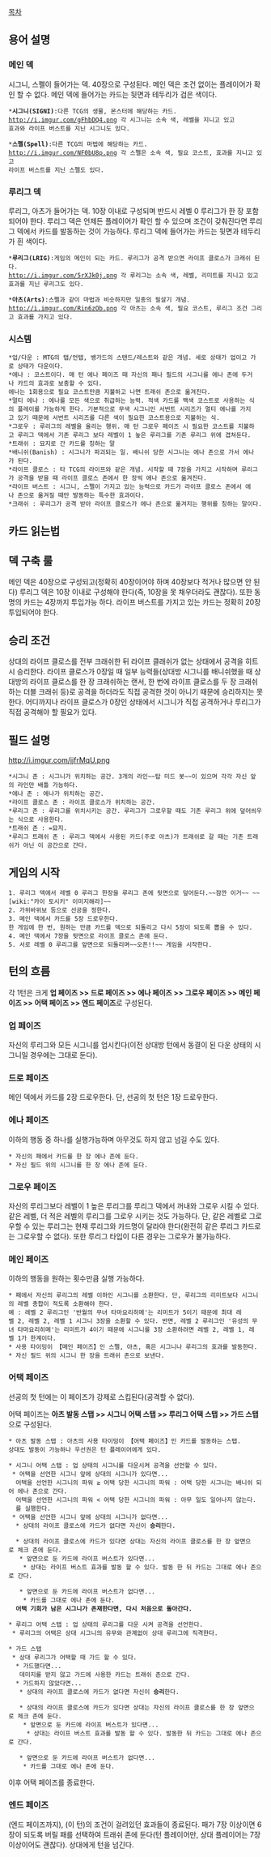 [[목차]]

== 용어 설명 ==
=== 메인 덱 ===
시그니, 스펠이 들어가는 덱. 40장으로 구성된다.
메인 덱은 조건 없이는 플레이어가 확인 할 수 없다.
메인 덱에 들어가는 카드는 뒷면과 테두리가 검은 색이다.

 *'''시그니(SIGNI)''':다른 TCG의 생물, 몬스터에 해당하는 카드.
 http://i.imgur.com/gFhbDQ4.png 각 시그니는 소속 색, 레벨을 지니고 있고
 효과와 라이프 버스트를 지닌 시그니도 있다.

 *'''스펠(Spell)''':다른 TCG의 마법에 해당하는 카드.
 http://i.imgur.com/NF0bU8p.png 각 스펠은 소속 색, 필요 코스트, 효과를 지니고 있고
 라이프 버스트를 지닌 스펠도 있다.
=== 루리그 덱 === 
루리그, 아츠가 들어가는 덱. 10장 이내로 구성되며 반드시 레벨 0 루리그가 한 장 포함되어야 한다.
루리그 덱은 언제든 플레이어가 확인 할 수 있으며 조건이 갖춰진다면 루리그 덱에서 카드를 발동하는 것이 가능하다.
루리그 덱에 들어가는 카드는 뒷면과 테두리가 흰 색이다.

 *'''루리그(LRIG)''':게임의 메인이 되는 카드. 루리그가 공격 받으면 라이프 클로스가 크래쉬 된다.
 http://i.imgur.com/5rXJk0j.png 각 루리그는 소속 색, 레벨, 리미트를 지니고 있고
 효과를 지닌 루리그도 있다.

 *'''아츠(Arts)''':스펠과 같이 마법과 비슷하지만 일종의 필살기 개념.
 http://i.imgur.com/Rin6zOb.png 각 아츠는 소속 색, 필요 코스트, 루리그 조건 그리고 효과를 가지고 있다.

=== 시스템 ===
 *업/다운 : MTG의 탭/언탭, 뱅가드의 스탠드/레스트와 같은 개념. 세로 상태가 업이고 가로 상태가 다운이다.
 *에나 : 코스트이다. 매 턴 에나 페이즈 때 자신의 패나 필드의 시그니를 에나 존에 두거나 카드의 효과로 보충할 수 있다.
 에나는 1회용으로 필요 코스트만큼 지불하고 나면 트래쉬 존으로 옮겨진다.
 *멀티 에나 : 에나를 모든 색으로 취급하는 능력. 적색 카드를 백색 코스트로 사용하는 식의 플레이를 가능하게 한다. 기본적으로 무색 시그니인 서번트 시리즈가 멀티 에나를 가지고 있기 때문에 서번트 시리즈를 다른 색이 필요한 코스트용으로 지불하는 식.
 *그로우 : 루리그의 레벨을 올리는 행위. 매 턴 그로우 페이즈 시 필요한 코스트를 지불하고 루리그 덱에서 기존 루리그 보다 레벨이 1 높은 루리그를 기존 루리그 위에 겹쳐둔다. 
 *트래쉬 : 묘지로 간 카드를 칭하는 말
 *배니쉬(Banish) : 시그니가 파괴되는 일. 배니쉬 당한 시그니는 에나 존으로 가서 에나가 된다.
 *라이프 클로스 : 타 TCG의 라이프와 같은 개념. 시작할 때 7장을 가지고 시작하며 루리그가 공격을 받을 때 라이프 클로스 존에서 한 장씩 에나 존으로 옮겨진다.
 *라이프 버스트 : 시그니, 스펠이 가지고 있는 능력으로 카드가 라이프 클로스 존에서 에나 존으로 옮겨질 때만 발동하는 특수한 효과이다.
 *크래쉬 : 루리그가 공격 받아 라이프 클로스가 에나 존으로 옮겨지는 행위를 칭하는 말이다.
 
== 카드 읽는법 ==



== 덱 구축 룰 ==
메인 덱은 40장으로 구성되고(정확히 40장이어야 하며 40장보다 적거나 많으면 안 된다) 루리그 덱은 10장 이내로 구성해야 한다(즉, 10장을 못 채우더라도 괜찮다).
또한 동명의 카드는 4장까지 투입가능 하다. 라이프 버스트를 가지고 있는 카드는 정확히 20장 투입되어야 한다.

== 승리 조건 ==
상대의 라이프 클로스를 전부 크래쉬한 뒤 라이프 클래쉬가 없는 상태에서 공격을 히트시 승리한다.
라이프 클로스가 0장일 때 일부 능력들(상대방 시그니를 배니쉬했을 때 상대방의 라이프 클로스를 한 장 크래쉬하는 랜서, 한 번에 라이프 클로스를 두 장 크래쉬하는 더블 크래쉬 등)로 공격을 하더라도 직접 공격한 것이 아니기 때문에 승리하지는 못한다. 어디까지나 라이프 클로스가 0장인 상태에서 시그니가 직접 공격하거나 루리그가 직접 공격해야 할 필요가 있다.

== 필드 설명 ==
http://i.imgur.com/jjfrMqU.png

 *시그니 존 : 시그니가 위치하는 공간. 3개의 라인~~탑 미드 봇~~이 있으며 각각 자신 앞의 라인만 배틀 가능하다.
 *에나 존 : 에나가 위치하는 공간.
 *라이프 클로스 존 : 라이프 클로스가 위치하는 공간.
 *루리그 존 : 루리그를 위치시키는 공간. 루리그가 그로우할 때도 기존 루리그 위에 덮어씌우는 식으로 사용한다.
 *트래쉬 존 : =묘지.
 *루리그 트래쉬 존 : 루리그 덱에서 사용된 카드(주로 아츠)가 트래쉬로 갈 때는 기존 트래쉬가 아닌 이 공간으로 간다.


== 게임의 시작 ==
 1. 루리그 덱에서 레벨 0 루리그 한장을 루리그 존에 뒷면으로 덮어둔다.~~잠깐 이거~~ ~~[wiki:"카이 토시키" 이미지해라]~~
 2. 가위바위보 등으로 선공을 정한다.
 3. 메인 덱에서 카드를 5장 드로우한다.
 한 게임에 한 번, 원하는 만큼 카드를 덱으로 되돌리고 다시 5장이 되도록 뽑을 수 있다.
 4. 메인 덱에서 7장을 뒷면으로 라이프 클로스 존에 둔다.
 5. 서로 레벨 0 루리그를 앞면으로 되돌리며~~오픈!!~~ 게임을 시작한다.

== 턴의 흐름 ==
각 1턴은 크게 '''업 페이즈 >> 드로 페이즈 >> 에나 페이즈 >> 그로우 페이즈 >> 메인 페이즈 >> 어택 페이즈 >> 엔드 페이즈'''로 구성된다.

=== 업 페이즈 ===
자신의 루리그와 모든 시그니를 업시킨다(이전 상대방 턴에서 동결이 된 다운 상태의 시그니일 경우에는 그대로 둔다).

=== 드로 페이즈 ===
메인 덱에서 카드를 2장 드로우한다. 단, 선공의 첫 턴은 1장 드로우한다.

=== 에나 페이즈 ===
이하의 행동 중 하나를 실행가능하며 아무것도 하지 않고 넘길 수도 있다.
 * 자신의 패에서 카드를 한 장 에나 존에 둔다.
 * 자신 필드 위의 시그니를 한 장 에나 존에 둔다.

=== 그로우 페이즈 ===
자신의 루리그보다 레벨이 1 높은 루리그를 루리그 덱에서 꺼내와 그로우 시킬 수 있다.
같은 레벨, 더 적은 레벨의 루리그를 그로우 시키는 것도 가능하다. 단, 같은 레벨로 그로우할 수 있는 루리그는 현재 루리그와 카드명이 달라야 한다(완전히 같은 루리그 카드로는 그로우할 수 없다).
또한 루리그 타입이 다른 경우는 그로우가 불가능하다.

=== 메인 페이즈 ===
이하의 행동을 원하는 횟수만큼 실행 가능하다.
 * 패에서 자신의 루리그의 레벨 이하인 시그니를 소환한다. 단, 루리그의 리미트보다 시그니의 레벨 총합이 적도록 소환해야 한다.
 예 : 레벨 2 루리그인 '반월의 무녀 타마요리히메'는 리미트가 5이기 때문에 최대 레벨 2, 레벨 2, 레벨 1 시그니 3장을 소환할 수 있다. 반면, 레벨 2 루리그인 '유성의 무녀 타마요리히메'는 리미트가 4이기 때문에 시그니를 3장 소환하려면 레벨 2, 레벨 1, 레벨 1가 한계이다.
 * 사용 타이밍이 【메인 페이즈】인 스펠, 아츠, 혹은 시그니나 루리그의 효과를 발동한다.
 * 자신 필드 위의 시그니 한 장을 트래쉬 존으로 보낸다.

=== 어택 페이즈 ===
선공의 첫 턴에는 이 페이즈가 강제로 스킵된다(공격할 수 없다).

어택 페이즈는 '''아츠 발동 스탭 >> 시그니 어택 스탭 >> 루리그 어택 스탭 >> 가드 스탭'''으로 구성된다.

 * 아츠 발동 스탭 : 아츠의 사용 타이밍이 【어택 페이즈】인 카드를 발동하는 스탭.
 상대도 발동이 가능하나 우선권은 턴 플레이어에게 있다.

 * 시그니 어택 스탭 : 업 상태의 시그니를 다운시켜 공격을 선언할 수 있다.
  * 어택을 선언한 시그니 앞에 상대의 시그니가 있다면...
   어택을 선언한 시그니의 파워 ≥ 어택 당한 시그니의 파워 : 어택 당한 시그니는 배니쉬 되어 에나 존으로 간다.
   어택을 선언한 시그니의 파워 < 어택 당한 시그니의 파워 : 아무 일도 일어나지 않는다.
   를 실행한다.
  * 어택을 선언한 시그니 앞에 상대의 시그니가 없다면...
   * 상대의 라이프 클로스에 카드가 없다면 자신이 '''승리'''한다.

   * 상대의 라이프 클로스에 카드가 있다면 상대는 자신의 라이프 클로스를 한 장 앞면으로 체크 존에 둔다.
    * 앞면으로 둔 카드에 라이프 버스트가 있다면...
     * 상대는 라이프 버스트 효과를 발동 할 수 있다. 발동 한 뒤 카드는 그대로 에나 존으로 간다.
    
    * 앞면으로 둔 카드에 라이프 버스트가 없다면...
     * 카드를 그대로 에나 존에 둔다.
   '''어택 기회가 남은 시그니가 존재한다면, 다시 처음으로 돌아간다.'''

 * 루리그 어택 스탭 : 업 상태의 루리그를 다운 시켜 공격을 선언한다.
  * 루리그의 어택은 상대 시그니의 유무와 관계없이 상대 루리그에 직격한다.

 * 가드 스탭
  * 상대 루리그가 어택할 때 가드 할 수 있다.
   * 가드했다면...
    데미지를 받지 않고 가드에 사용한 카드는 트래쉬 존으로 간다.
   * 가드하지 않았다면...
    * 상대의 라이프 클로스에 카드가 없다면 자신이 '''승리'''한다.

    * 상대의 라이프 클로스에 카드가 있다면 상대는 자신의 라이프 클로스를 한 장 앞면으로 체크 존에 둔다.
     * 앞면으로 둔 카드에 라이프 버스트가 있다면...
      * 상대는 라이프 버스트 효과를 발동 할 수 있다. 발동한 뒤 카드는 그대로 에나 존으로 간다.
    
    * 앞면으로 둔 카드에 라이프 버스트가 없다면...
     * 카드를 그대로 에나 존에 둔다.

이후 어택 페이즈를 종료한다.

=== 엔드 페이즈 ===
(엔드 페이즈까지), (이 턴)의 조건이 걸려있던 효과들이 종료된다.
패가 7장 이상이면 6장이 되도록 버릴 패를 선택하여 트래쉬 존에 둔다(턴 플레이어만, 상대 플레이어는 7장 이상이어도 괜찮다).
상대에게 턴을 넘긴다.
